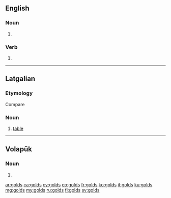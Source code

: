 ==English==

===Noun===
{{head|en|plural}}

# {{plural of|gold|lang=en}}

===Verb===
{{head|en|verb form}}

# {{en-third-person singular of|gold}}

----

==Latgalian==

===Etymology===
Compare {{etyl|lv|-}} {{m|lv|galds}}

===Noun===
{{head|ltg|noun|g=m}}

# [[table]]

----

==Volapük==

===Noun===
{{head|vo|noun form}} 

# {{nominative plural of|gold|lang=vo}}

[[ar:golds]]
[[ca:golds]]
[[cy:golds]]
[[eo:golds]]
[[fr:golds]]
[[ko:golds]]
[[it:golds]]
[[ku:golds]]
[[mg:golds]]
[[my:golds]]
[[ru:golds]]
[[fi:golds]]
[[sv:golds]]